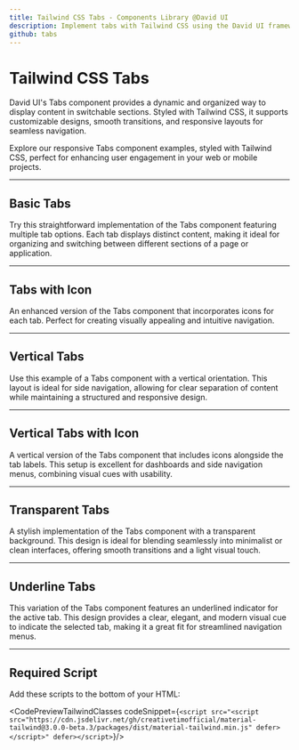 ```yaml
---
title: Tailwind CSS Tabs - Components Library @David UI
description: Implement tabs with Tailwind CSS using the David UI framework. Check our examples that provide a dynamic and organized way to display content in switchable sections.
github: tabs
---
```


<InfoBadge />

# Tailwind CSS Tabs

David UI's Tabs component provides a dynamic and organized way to display content in switchable sections. Styled with Tailwind CSS, it supports customizable designs, smooth transitions, and responsive layouts for seamless navigation.

Explore our responsive Tabs component examples, styled with Tailwind CSS, perfect for enhancing user engagement in your web or mobile projects.

---

## Basic Tabs

Try this straightforward implementation of the Tabs component featuring multiple tab options. Each tab displays distinct content, making it ideal for organizing and switching between different sections of a page or application.

<PreviewWithCode relativePath="tabs/tabs-demo.tsx" language="html" />

---

## Tabs with Icon

An enhanced version of the Tabs component that incorporates icons for each tab. Perfect for creating visually appealing and intuitive navigation.

<PreviewWithCode relativePath="tabs/tabs-with-icon.tsx" language="html" />

---

## Vertical Tabs

Use this example of a Tabs component with a vertical orientation. This layout is ideal for side navigation, allowing for clear separation of content while maintaining a structured and responsive design.

<PreviewWithCode relativePath="tabs/vertical-tabs.tsx" language="html" />

---

## Vertical Tabs with Icon

A vertical version of the Tabs component that includes icons alongside the tab labels. This setup is excellent for dashboards and side navigation menus, combining visual cues with usability.

<PreviewWithCode relativePath="tabs/vertical-tabs-with-icon.tsx" language="html" />

---

## Transparent Tabs

A stylish implementation of the Tabs component with a transparent background. This design is ideal for blending seamlessly into minimalist or clean interfaces, offering smooth transitions and a light visual touch.

<PreviewWithCode relativePath="tabs/transparent-tabs.tsx" language="html" />

---

## Underline Tabs

This variation of the Tabs component features an underlined indicator for the active tab. This design provides a clear, elegant, and modern visual cue to indicate the selected tab, making it a great fit for streamlined navigation menus.

<PreviewWithCode relativePath="tabs/underline-tabs.tsx" language="html" />

---

## Required Script
Add these scripts to the bottom of your HTML:

<CodePreviewTailwindClasses codeSnippet={`<script src="<script src="https://cdn.jsdelivr.net/gh/creativetimofficial/material-tailwind@3.0.0-beta.3/packages/dist/material-tailwind.min.js" defer></script>" defer></script>`}/>
